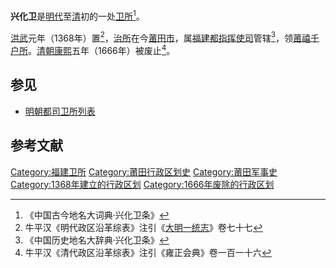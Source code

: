 '''兴化卫'''是[[明代|明代]]至[[清朝|清]]初的一处[[卫所|卫所]]<ref>《中国古今地名大词典·兴化卫条》</ref>。

[[洪武|洪武]]元年（1368年）置<ref>牛平汉《明代政区沿革综表》注引《[[大明一统志|大明一统志]]》卷七十七</ref>，[[治所|治所]]在今[[莆田市|莆田市]]，属[[福建都指挥使司|福建都指挥使司]]管辖<ref>《中国历史地名大辞典·兴化卫条》</ref>，领[[莆禧千户所|莆禧千户所]]。[[清朝|清朝]][[康熙|康熙]]五年（1666年）被废止<ref>牛平汉《清代政区沿革综表》注引《雍正会典》卷一百一十六</ref>。

==参见==
*[[明朝都司卫所列表|明朝都司卫所列表]]

==参考文献==
{{Reflist}}

{{明代福建都指挥使司}}
{{福建行政区划小作品}}
[[Category:福建卫所|Category:福建卫所]]
[[Category:莆田行政区划史|Category:莆田行政区划史]]
[[Category:莆田军事史|Category:莆田军事史]]
[[Category:1368年建立的行政区划|Category:1368年建立的行政区划]]
[[Category:1666年废除的行政区划|Category:1666年废除的行政区划]]